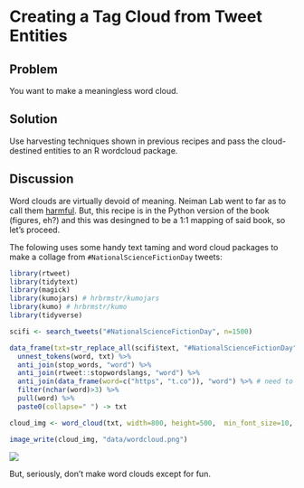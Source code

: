 # Creating a Tag Cloud from Tweet Entities

## Problem

You want to make a meaningless word cloud.

## Solution

Use harvesting techniques shown in previous recipes and pass the cloud-destined entities to an R wordcloud package.

## Discussion

Word clouds are virtually devoid of meaning. Neiman Lab went to far as to call them [harmful](http://www.niemanlab.org/2011/10/word-clouds-considered-harmful/). But, this recipe is in the Python version of the book (figures, eh?) and this was desingned to be a 1:1 mapping of said book, so let's proceed.

The folowing uses some handy text taming and word cloud packages to make a collage from `#NationalScienceFictionDay` tweets:

```{r 11_lib, message=FALSE, warning=FALSE}
library(rtweet)
library(tidytext)
library(magick)
library(kumojars) # hrbrmstr/kumojars
library(kumo) # hrbrmstr/kumo
library(tidyverse)
```
```{r 11_nsfd, message=FALSE, warning=FALSE, cache=TRUE}
scifi <- search_tweets("#NationalScienceFictionDay", n=1500)

data_frame(txt=str_replace_all(scifi$text, "#NationalScienceFictionDay", "")) %>% 
  unnest_tokens(word, txt) %>% 
  anti_join(stop_words, "word") %>% 
  anti_join(rtweet::stopwordslangs, "word") %>% 
  anti_join(data_frame(word=c("https", "t.co")), "word") %>% # need to make a more technical stopwords list or clean up the text better
  filter(nchar(word)>3) %>% 
  pull(word) %>% 
  paste0(collapse=" ") -> txt

cloud_img <- word_cloud(txt, width=800, height=500,  min_font_size=10, max_font_size=60, scale="log")

image_write(cloud_img, "data/wordcloud.png")
```

![](data/wordcloud.png)

But, seriously, don't make word clouds except for fun.